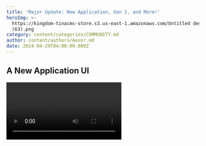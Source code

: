 ```yaml
---
title: 'Major Update: New Application, Gen 1, and More!'
heroImg: >-
  https://kingdom-tinacms-store.s3.us-east-1.amazonaws.com/Untitled design
  (63).png
category: content/categories/COMMUNITY.md
author: content/authors/Aesor.md
date: 2024-04-29T04:00:00.000Z
---
```


## A New Application UI

<video url="https://kingdom-tinacms-store.s3.us-east-1.amazonaws.com/App Shots for Twitter.mp4" />

Our old design was suffering from growing pains, becoming cluttered, and clunky to navigate, and felt too cramped to add any new elements without compromising our user experience.

We have redesigned it from the ground up, making it more streamlined and easy to navigate. All relevant sections are now separated into a horizontal toolbar right on the main screen after logging in, allowing you to go to any profile area with fewer clicks.

There are also many quality-of-life changes and little details to see, keep reading to discover more about what we have built for you.

### A New Central Hub & Navigation Bar

See the latest offers for The Kingdom right on the main page, and easily access all parts of our application with a slick new horizontal navigation bar.

<video url="https://kingdom-tinacms-store.s3.us-east-1.amazonaws.com/Central Hub Final.mp4" />

### New Ways to Easily Manage Your Avatars

It is now possible to see your entire Avatar and Gear collection in a single window.

<video url="https://kingdom-tinacms-store.s3.us-east-1.amazonaws.com/Avatar Window Final.mp4" />

You can even swap gear between avatars with only 2 clicks!

<video url="https://kingdom-tinacms-store.s3.us-east-1.amazonaws.com/Fast Equipping FINAL.mp4" />

### Optimize Your Savings At The Bank

The Aesorian Bank is now open, Aesar! Check out your daily generated silver, total silver, and even which Avatars are generating the most silver.

Re-rolls and Land are something we will be exploring further soon.

<video url="https://kingdom-tinacms-store.s3.us-east-1.amazonaws.com/Bank Final.mp4" />

### Quests & Leaderboard Redesigns Coming Soon

It will be much easier for us to expand functionality and ease user experience through this design, and we can’t wait for you to try it out. Make sure to let us know what you think in our Discord.

Next up will be the quest system window and leaderboards. This is a system that is very used by our community, and we can’t wait to show you the new designs.

## Earn Limited-Time Bonuses With Your Generation 1 Avatars

Want to get ready for the free Neo Tokyo Chests, Aesar? You can now start Pre-Ordering your Generation 1 Avatars, only for a limited time!

We did not want to have our community plan their days around a very brief minting window. Those who are here, and are early deserve to get their Avatars in a relaxed, timely manner, and even be rewarded for believing in what we’re building with The Kingdom.

These Pre-Orders will be open for a limited time, you may not want to delay if you’re interested, Aesar.

### Pre-Order Bonuses

1 Avatar: 1 Normal Roro Chest

5 Avatars: 6 Normal Roro Chests

20 Avatars: 15 Normal Roro Chests + 1 Premium Roro Chest

50 Avatars: 15 Normal Roro Chests + 5 Premium Roro Chests

Roro Chests will include rewards such as valuable gear to equip your Avatars right away, Silver and even Re-Rolls.

### Brand-New Gear To Collect

These new Roro chests will include entirely new gear for your Avatars.

Have a sneak peek at what you can expect.

![](<https://kingdom-tinacms-store.s3.us-east-1.amazonaws.com/Untitled design (66).png>)

More information about these coming very soon. Stay tuned.

### We’re Just Getting Started

All of this is just the beginning. We have a lot to show in the upcoming weeks, including our free Neo Tokyo Chests!

We will be hosting events, showing sneak peeks, and even giveaways on our Discord, so make sure to join in and enable your notifications to stay on top of everything.

***

(Outdated/Unused)

## Neo Tokyo Gear Chests

We will be releasing the new Neo Tokyo Chests very soon! They are a result of our partnership with Neo Tokyo, and are entirely inspired by their distinct design.

These limited-time chests will contain avatar gear with varying rarity, from common, all the way to Epic, with finalized cosmetic appearance you will be able to equip into your favorite avatars right away.

### Features:

* Limited-Time and Limited Supply Chests.
* 30 New Armor Pieces
* 15 New Weapons
* 2 Extremely Rare Legendary Sets

Much like our previous Founders Chest collection, we intend these chests to be whitelist-only.

It’s not a bad idea to pay attention to the Discord and keeping up with the new quests during our ongoing Series II.

### The 2 Legendary Sets

There will be two sets that will stand out amongst every other piece of gear currently in the Kingdom’s ecosystem, and we intend to give everyone a proper fighting chance to earn them, instead of sheer luck.

This is why we have introduced a guaranteed drop system for this collection.

To guarantee your chances to get 1 of the 2 Legendary Sets we have, all you have to do is collect and open 18 Neo Tokyo Chests.

After opening all the chests, you get an entire set air-dropped into your account, ready to be equipped!

We will have a variety of ways to secure your whitelists for this exclusive drop, so stay tuned to our Twitter and Discord to learn more.

## Generation 1 Avatars Mint

We intend to open the mint for our new series of avatars very soon, to give a chance for new users to give their shiny new equipment a try and begin generating some silver.

More details on this mint’s details will become available very soon.

## Other Chests

We understand there are a lot of avatars out there right now, but not a lot of gear to equip them. Therefore, ways to increase their gear score are scarce and difficult to come across unless you’re lucky enough to find rare-equipment avatars on secondary.

There will be a series of permanent chests to help our players itemize further and begin creating their silver-optimized avatar empire. We are going all out with the contents of these, but they are not quite ready yet.

You’ll hear more about these in another time, Aesar.

## That’s all for now!

We’ve been preparing many different things ever since you last heard from us, and we’re still not quite yet done. There will be a lot to see during the next few weeks, and we look forward to having you around, Aesar!

Meanwhile, make sure to join our Discord if you haven’t yet, and keep your eyes peeled for notifications from our Twitter, we will be there, as always.
